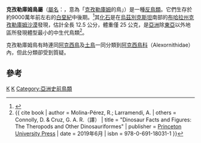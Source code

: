 {{Automatic taxobox
| taxon = Kizylkumavis
| fossil_range = [[白堊紀|白堊紀]]後期，{{fossil_range|95|89}}
| image = 
| image_caption = 
| authority = [[Lev_Nessov|Nessov]], 1984
| type_species = '''白堊克孜勒庫姆鳥<br />''Kizylkumavis cretacea''''' 
| type_species_authority = Nessov, 1984
}}

'''克孜勒庫姆鳥屬'''（[[學名|屬名]]：{{lang|la|''Kizylkumavis''}}，意為「[[克孜勒庫姆沙漠|克孜勒庫姆]]的鳥」）是一種[[反鳥類|反鳥類]]。它們生存於約9000萬年前左右的[[白堊紀|白堊紀]]中後期。<ref>{{Cite journal|author=L. A. Nessov|year=1984|title=Upper Cretaceous pterosaurs and birds from central Asia|url=https://archive.org/details/sim_paleontological-journal_1984_18_1/page/38|journal=Paleontological Journal|volume=1984|issue=1|pages=38-49}}</ref>其[[化石|化石]]是在[[烏茲別克斯坦|烏茲別克斯坦]]南部的[[布哈拉州|布哈拉州]][[克孜勒庫姆沙漠|克孜勒庫姆沙漠]]發現，估計全長 12.5 公分，體重僅 25 公克，是[[亞洲|亞洲]]除[[東亞|東亞]]以外地區所發現體型最小的中生代鳥類<ref name = Molina-Pérez>{{ cite book | author = Molina-Pérez, R.; Larramendi, A. | others = Connolly, D. & Cruz, G. A. R.（譯） | title = 
"Dinosaur Facts and Figures: The Theropods and Other Dinosauriformes" | publisher = [[Princeton_University_Press|Princeton University Press]] | date = 2019年6月 | isbn = 978-0-691-18031-1 }}</ref>。

克孜勒庫姆鳥有時連同[[阿克西鳥|阿克西鳥]]及[[土鳥|土鳥]]一同分類到[[阿克西鳥科|阿克西鳥科]]（Alexornithidae）內，但此分類卻受到質疑。

==參考==
{{reflist}}
{{手盜龍類|E.}}
{{Taxonbar}}
[[Category:白堊紀鳥類|K]]
[[Category:1984年描述的动物|K]]
[[Category:亞洲史前鳥類|Category:亞洲史前鳥類]]